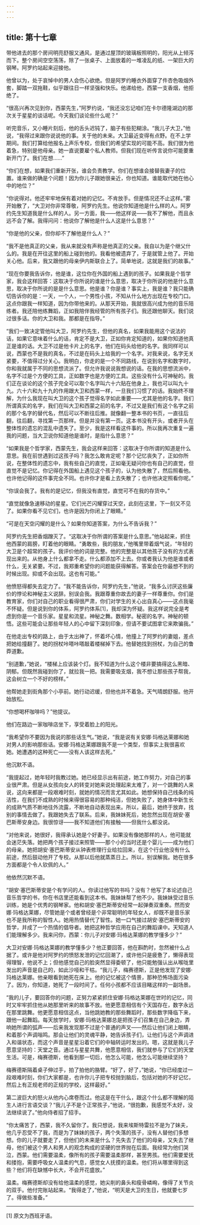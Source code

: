 ```yaml
---
---
---
```

title: 第十七章
---




带他进去的那个房间明亮舒服又通风，是通过屋顶的玻璃板照明的，阳光从上倾泻而下。整个房间空空荡荡，除了一张桌子、上面放着的一堆凌乱的纸、一架巨大的钢琴。阿罗约站起来迎接他。

他曾以为，处于哀悼中的男人会伤心欲绝。但是阿罗约睡衣外面穿了件杏色吸烟外套，脚踏一双拖鞋，似乎跟往日一样坚强和快乐。他递给他，西蒙一支香烟，他拒绝了。

“很高兴再次见到你，西蒙先生，”阿罗约说，“我还没忘记咱们在卡尔德隆湖边的那次关于星星的谈话呢。今天我们谈论些什么呢？”

听完音乐，又小睡片刻后，他的舌头迟钝了，脑子有些犯糊涂。“我儿子大卫，”他说，“我得过来跟你说说他的事。关于他的未来。大卫最近变得有点野。在不上学期间。我们打算给他报名上声乐专校，但我们的希望实现的可能不高。我们很为他着急，特别是他母亲。她一直说要雇个私人教师。但我们现在听传言说你可能要重新开门了。我们在想……”

“你们在想，如果我们重新开张，谁会负责教学。你们在想谁会接替我妻子的位置。谁来做的确是个问题！因为你儿子跟她很亲近，你也知道。谁能取代她在他心中的地位？”

“你说得对。他还牢牢地保有着对她的记忆。不肯放手。但是情况还不止这样。”雾开始散了，“大卫对你非常尊敬，阿罗约先生。他说你知道他是什么样的人。阿罗约先生知道我是什么样的人。另一方面，我——他这样说——我不了解他，而且永远不会了解。我得问问：他说你了解他是什么人这是什么意思？”

“你是他的父亲，但你却不了解他是什么人？”

“我不是他真正的父亲，我从来就没有声称是他真正的父亲。我自以为是个继父什么的。我是在开往这里的船上碰到他的。我看他被遗弃了，于是就管上他了。开始关心他。后来，我又跟他的母亲伊内斯联合上了。简单地说，这就是我们的故事。”

“现在你要我告诉你，他是谁，这位你在外国的船上遇到的孩子。如果我是个哲学家，我会这样回答：这取决于你所说的谁是什么意思，取决于你所说的他是什么意思，取决于你所说的是是什么意思。他是谁？你是谁？事实上，我是谁？我只能确切告诉你的是：一天，一个人，一个男性小孩，不知从什么地方出现在专校门口。这点你跟我一样知道，因为你带他来的。从那天开始，我就很高兴成为他的音乐陪练者。我还陪他练舞蹈，正如我陪伴我经管的所有孩子们。我还跟他聊天。我们说过很多话。你的大卫和我。那都是在指导。”

“我们一致决定管他叫大卫，阿罗约先生，但他的真名，如果我能用这个说法的话，如果它意味着什么的话，肯定不是大卫，正如你肯定知道的，如果你知道他真正是谁的话。大卫不过是他卡片上的名字，他们在码头给他的名字。我同样可以说，西蒙也不是我的真名，不过是在码头上给我的一个名字。对我来说，名字无关紧要，不值得过分关心。我明白，你走的是一个不同路线，在说到名字和数字时，你和我就属于不同的思想流派了。但允许我说说我想说的话。在我的思想流派中，名字不过是个方便的工具，正如数字也是方便的工具。这些没有什么可神秘的。我们正在谈论的这个孩子完全可以取个名字叫六十六贴在他身上，我也可以叫九十九。六十六和九十九的作用跟大卫和西蒙一样，一旦我们习惯了的话。我始终不理解，为什么我现在叫大卫的这个孩子觉得名字如此重要——尤其是他的名字。我们所谓真实的名字，我们在叫大卫和西蒙之前的名字，不过又是我们有这个名字之前的那个名字的替代名，然后可以不断往后推。就像翻一整本书的书页，一直往后翻，往后翻，寻找第一页那样。但是并没有第一页。这本书没有开头，或者开头在整体性的遗忘的混乱中遗失了。至少，我是这样看这件事的。所以我再次重复一遍我的问题，当大卫说你知道他是谁时，是指什么意思？”

“如果我是个哲学家，西蒙先生，我会这样来回答：这取决于你所谓的知道是什么意思。我在前世遇到过这孩子吗？我怎么敢肯定呢？那个记忆丧失了，正如你所说，在整体性的遗忘中，我有些自己的直觉，正如毫无疑问你也有自己的直觉，但直觉不是记忆。你记得在外国船上遇见这个孩子的，认为他失散了，然后照看他。也许他记得的这件事完全不同。也许你才是看上去失散了；也许他决定照看你呢。”

“你误会我了。我有的是记忆，但我没有直觉，直觉可不在我的存货中。”

“直觉就像急速移动的星星。它们光芒闪耀穿过天空，此刻在这里，下一刻又不见了。如果你看不见它们，也许是因为你闭上了眼睛。”

“可是在天空闪耀的是什么？如果你知道答案，为什么不告诉我？”

阿罗约先生把香烟蹭灭了。“这取决于你所谓的答案是什么意思。”他站起来，抓住他西蒙的肩膀，盯着他的眼睛。“勇敢些，我的朋友，”他嘴里带着烟气说，“年轻的大卫是个超常的孩子。我评价他的词是完整。他的完整是以其他孩子没有的方式表现出来的。从他身上什么都拿不走。什么都添加不上去。你或者我认为他是谁或者什么，无关紧要。不过，我郑重希望你的问题能获得解答。答案会在你最想不到的时候出现。抑或不会出现。这也有可能。”

他愤怒得都失去定力了。“我不能告诉你，阿罗约先生，”他说，“我多么讨厌这些廉价的悖论和神秘主义说辞。别误会我。我跟尊重你故去的妻子一样尊重你。你们是教育家，你们对自己的职业看得很严肃，你们对学生的关心出自真心——这点我毫不怀疑。但是说到你的体系，阿罗约体系[1]，我却深为怀疑。我这样说完全是考虑到你是一个音乐家。星星和流星。神秘之舞。数相学。秘密的名字。神秘的顿悟。这些可能会让那些年轻人的心中留下深刻印象，但请不要试图拿它来欺骗我。”

在他走出专校的路上，由于太出神了，怀着坏心情，他撞上了阿罗约的妻姐，差点把她给撞翻了。她的拐杖咔嗒咔嗒敲着楼梯掉下去。他替她找到拐杖，为自己的鲁莽道歉。

“别道歉，”她说，“楼梯上应该装个灯。我不知道为什么这个楼非要搞得这么黑暗、阴郁。但既然我碰到你了，就拉我一把。我需要吸支烟，我不想让那些孩子帮我，这会树立一个不好的榜样。”

他帮她走到街角那个小亭前。她行动迟缓，但他也并不着急。天气晴朗舒服。他开始放松。

“你想喝杯咖啡吗？”他提议。

他们在路边一家咖啡店坐下，享受着脸上的阳光。

“我希望你不要因为我说的那些话生气。”她说，“我是说有关安娜·玛格达莱娜和她对男人的影响那些话。安娜·玛格达莱娜跟我不是一个类型，但事实上我很喜欢她。她遭遇的这种死亡——没有人该这样去死。”

他沉默不语。

“我提起过，她年轻时我教过她。她已经显示出有前途，她工作努力，对自己的事业很严肃。但是从女孩向女人的转变对她来说处理起来太难了，对一个跳舞的人来说，这向来都是一段艰难时刻，就她的情况而言尤其如此。她想保持自己线条的纯洁性，在我们不成熟的时候来得很容易的那种纯洁，但她失败了，她身体中新生长的成熟气质不断地往外流露，不断地自动表现出来。所以，最后，她终于放弃，找别的事情去做了。我跟她失去了联系。后来，我妹妹死后，她忽然出现在胡安·塞巴斯蒂安身边。我很惊讶——我不知道他们有接触——但我什么都没说。

“对他来说，她很好，我得承认她是个好妻子。如果没有像她那样的人，他可能就会迷茫失落。她把两个孩子接过来照管——那个小的当时还是个婴儿——成为他们的母亲。她把胡安·塞巴斯蒂安从钟表修理行业给拉回来，在这个行业他没有什么前途，然后鼓动他开了专校。从那以后他就蒸蒸日上。所以，别误解我。她在很多方面都是个令人钦佩的人。”

他依然沉默不语。

“胡安·塞巴斯蒂安是个有学问的人。你读过他写的书吗？没有？他写了本论述自己音乐哲学的书，你在书店里还能看到这本书。我妹妹帮了他不少。我妹妹受过音乐训练，她是个优秀的钢琴家。他和胡安·塞巴斯蒂安经常一起弹奏双重奏。然而安娜·玛格达莱娜，尽管她是个或者曾经是个非常聪明的年轻女人，却既不是音乐家也不是我所称的智性人。她用热情替代了智性。她一口气接过胡安·塞巴斯蒂安的哲学，并成了一个热情的倡导者。她把这种哲学应用在自己的舞蹈课中。天知道人们能理解多少。我来问你，西蒙：你儿子对安娜·玛格达莱娜的教学懂多少？”

大卫对安娜·玛格达莱娜的教学懂多少？他正要回答，他在斟酌时，忽然被什么占据了。或许是他对阿罗约的愤怒发泄的记忆回潮了，或许他只是疲惫了，懒得表现得理智，他说不上；但他感觉自己的脸突然显得委顿了，他只能勉强认出从喉咙里发出的声音是自己的，如此沙哑和干枯。“我儿子，梅赛德斯，正是他发现了安娜·玛格达莱娜。他亲眼看到她死在床上。他的记忆被这个情景，那种恐怖场面污染了。因为，你知道，她死了一段时间了。任何小孩都不应该目睹这样的一副场景。

“我的儿子，要回答你的问题，正努力紧紧抓住安娜·玛格达莱娜在世时的记忆，同时又牢牢抓住他从她那里听来的故事不放。他更愿意相信有个天国存在，数字永远在那里跳舞。他更愿意相信这点，当他跳她教的那些舞蹈时，那些数字降临下来，跟他一起舞蹈。每天放学时，安娜·玛格达莱娜总是把孩子们召集在自己身边，弄响她所谓的弧声——后来我发现那不过是个普通的声叉——然后让他们闭上眼睛，和着那个声调嗡鸣。那会让他们的灵魂平静，她告诉孩子们，让他们与这个声调进入和谐状态，而这个声音是星星沿着它们的中轴转运时发出的。嗯，这就是我儿子愿意坚持的：天堂之音。通过与星星共舞，他愿意相信，我们就参与了它们的天堂生活。可是，梅赛德斯，他看到那一切后，他怎么可能，他怎么可能继续坚持？

梅赛德斯隔着桌子伸过手，拍了拍他的胳臂。“好了，好了，”她说，“你已经度过一段艰难时刻，你们大家都是，也许你儿子把专校抛到脑后，包括对她的不好记忆，然后上有正规老师的正规的学校，这样最好。”

第二波巨大的怒火从他内心席卷而过。他这是在干什么，跟这个什么都不理解的陌生人进行言语交谈？“我儿子不是个正常孩子，”他说，“很抱歉，我感觉不太好，没法继续说了。”他向侍者招了招手。

“你太痛苦了，西蒙，我不久留你了。我只想说，我来埃斯特雷拉不是为了妹夫，他几乎忍受不了我，而是为了妹妹的孩子，两个失落的孩子，没有人替他们多想想。你的儿子就要走了，但他们的未来是什么？先失去了他们的母亲，又失去了继母，他们被这个男人和男人的观念构成的坚硬的世界抛在后面。我经常为他们哭泣，西蒙。他们需要温柔，像所有的孩子需要温柔那样，甚至男孩。他们需要爱抚和搂抱，需要呼吸女人温柔的气息，感觉女人抚摸的温柔。他们将从哪里得到这些？他们将在缺憾中长大，不会开花盛放。”

温柔。梅赛德斯却没有给他温柔的感觉，她尖削的鼻头和瘦骨嶙峋，像得了关节炎的双手。他付完账站起来。“我得走了，”他说，“明天是大卫的生日，他就要七岁了。得做些准备。”



* * *



[1] 原文为西班牙语。